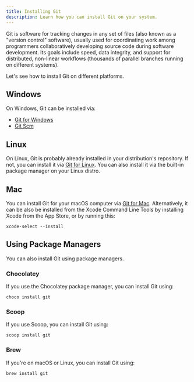 ```yaml
---
title: Installing Git
description: Learn how you can install Git on your system.
---
```


Git is software for tracking changes in any set of files (also known as a "version control" software), usually used for coordinating work among programmers collaboratively developing source code during software development. Its goals include speed, data integrity, and support for distributed, non-linear workflows (thousands of parallel branches running on different systems).

Let's see how to install Git on different platforms.

## Windows

On Windows, Git can be installed via:

- [Git for Windows](https://gitforwindows.org)
- [Git Scm](https://git-scm.com/download/windows)

## Linux

On Linux, Git is probably already installed in your distribution's repository. If not, you can install it via [Git for Linux](https://git-scm.com/download/linux). You can also install it via the built-in package manager on your Linux distro.

## Mac

You can install Git for your macOS computer via [Git for Mac](https://git-scm.com/download/mac). Alternatively, it can be also be installed from the Xcode Command Line Tools by installing Xcode from the App Store, or by running this:

```
xcode-select --install
```

## Using Package Managers

You can also install Git using package managers.

### Chocolatey

If you use the Chocolatey package manager, you can install Git using:

```
choco install git
```

### Scoop

If you use Scoop, you can install Git using:

```
scoop install git
```

### Brew

If you're on macOS or Linux, you can install Git using:

```
brew install git
```
